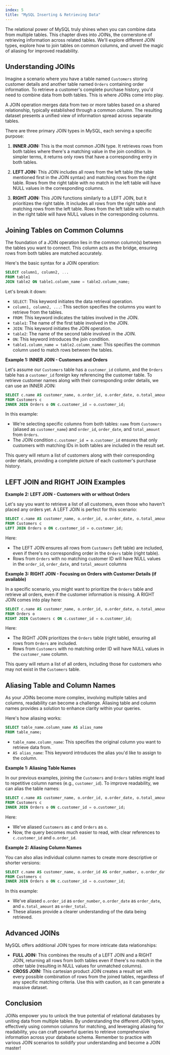 ```yaml
---
index: 5
title: "MySQL Inserting & Retrieving Data"
---
```


The relational power of MySQL truly shines when you can combine data from multiple tables. This chapter dives into JOINs, the cornerstone of retrieving information across related tables. We'll explore different JOIN types, explore how to join tables on common columns, and unveil the magic of aliasing for improved readability.

## Understanding JOINs

Imagine a scenario where you have a table named `Customers` storing customer details and another table named `Orders` containing order information. To retrieve a customer's complete purchase history, you'd need to combine data from both tables. This is where JOINs come into play.

A JOIN operation merges data from two or more tables based on a shared relationship, typically established through a common column. The resulting dataset presents a unified view of information spread across separate tables.

There are three primary JOIN types in MySQL, each serving a specific purpose:

1. **INNER JOIN:** This is the most common JOIN type. It retrieves rows from both tables where there's a matching value in the join condition. In simpler terms, it returns only rows that have a corresponding entry in both tables.

2. **LEFT JOIN:** This JOIN includes all rows from the left table (the table mentioned first in the JOIN syntax) and matching rows from the right table. Rows from the right table with no match in the left table will have NULL values in the corresponding columns.

3. **RIGHT JOIN:** This JOIN functions similarly to a LEFT JOIN, but it prioritizes the right table. It includes all rows from the right table and matching rows from the left table. Rows from the left table with no match in the right table will have NULL values in the corresponding columns.

## Joining Tables on Common Columns

The foundation of a JOIN operation lies in the common column(s) between the tables you want to connect. This column acts as the bridge, ensuring rows from both tables are matched accurately.

Here's the basic syntax for a JOIN operation:

```sql
SELECT column1, column2, ...
FROM table1
JOIN table2 ON table1.column_name = table2.column_name;
```

Let's break it down:

- `SELECT`: This keyword initiates the data retrieval operation.
- `column1, column2, ...`: This section specifies the columns you want to retrieve from the tables.
- `FROM`: This keyword indicates the tables involved in the JOIN.
- `table1`: The name of the first table involved in the JOIN.
- `JOIN`: This keyword initiates the JOIN operation.
- `table2`: The name of the second table involved in the JOIN.
- `ON`: This keyword introduces the join condition.
- `table1.column_name = table2.column_name`: This specifies the common column used to match rows between the tables.

**Example 1: INNER JOIN - Customers and Orders**

Let's assume our `Customers` table has a `customer_id` column, and the `Orders` table has a `customer_id` foreign key referencing the customer table. To retrieve customer names along with their corresponding order details, we can use an INNER JOIN:

```sql
SELECT c.name AS customer_name, o.order_id, o.order_date, o.total_amount
FROM Customers c
INNER JOIN Orders o ON c.customer_id = o.customer_id;
```

In this example:

- We're selecting specific columns from both tables: `name` from `Customers` (aliased as `customer_name`) and `order_id`, `order_date`, and `total_amount` from `Orders`.
- The JOIN condition `c.customer_id = o.customer_id` ensures that only customers with matching IDs in both tables are included in the result set.

This query will return a list of customers along with their corresponding order details, providing a complete picture of each customer's purchase history.

## LEFT JOIN and RIGHT JOIN Examples

**Example 2: LEFT JOIN - Customers with or without Orders**

Let's say you want to retrieve a list of all customers, even those who haven't placed any orders yet. A LEFT JOIN is perfect for this scenario:

```sql
SELECT c.name AS customer_name, o.order_id, o.order_date, o.total_amount
FROM Customers c
LEFT JOIN Orders o ON c.customer_id = o.customer_id;
```

Here:

- The LEFT JOIN ensures all rows from `Customers` (left table) are included, even if there's no corresponding order in the `Orders` table (right table).
- Rows from `Orders` with no matching customer ID will have NULL values in the `order_id`, `order_date`, and `total_amount` columns

**Example 3: RIGHT JOIN - Focusing on Orders with Customer Details (if available)**

In a specific scenario, you might want to prioritize the `Orders` table and retrieve all orders, even if the customer information is missing. A RIGHT JOIN comes into play here:

```sql
SELECT c.name AS customer_name, o.order_id, o.order_date, o.total_amount
FROM Orders o
RIGHT JOIN Customers c ON c.customer_id = o.customer_id;
```

Here:

- The RIGHT JOIN prioritizes the `Orders` table (right table), ensuring all rows from `Orders` are included.
- Rows from `Customers` with no matching order ID will have NULL values in the `customer_name` column.

This query will return a list of all orders, including those for customers who may not exist in the `Customers` table.

## Aliasing Table and Column Names

As your JOINs become more complex, involving multiple tables and columns, readability can become a challenge. Aliasing table and column names provides a solution to enhance clarity within your queries.

Here's how aliasing works:

```sql
SELECT table_name.column_name AS alias_name
FROM table_name;
```

- `table_name.column_name`: This specifies the original column you want to retrieve data from.
- `AS alias_name`: This keyword introduces the alias you'd like to assign to the column.

**Example 1: Aliasing Table Names**

In our previous examples, joining the `Customers` and `Orders` tables might lead to repetitive column names (e.g., `customer_id`). To improve readability, we can alias the table names:

```sql
SELECT c.name AS customer_name, o.order_id, o.order_date, o.total_amount
FROM Customers c
INNER JOIN Orders o ON c.customer_id = o.customer_id;
```

Here:

- We've aliased `Customers` as `c` and `Orders` as `o`.
- Now, the query becomes much easier to read, with clear references to `c.customer_id` and `o.order_id`.

**Example 2: Aliasing Column Names**

You can also alias individual column names to create more descriptive or shorter versions:

```sql
SELECT c.name AS customer_name, o.order_id AS order_number, o.order_date, o.total_amount AS order_total
FROM Customers c
INNER JOIN Orders o ON c.customer_id = o.customer_id;
```

In this example:

- We've aliased `o.order_id` as `order_number`, `o.order_date` as `order_date`, and `o.total_amount` as `order_total`.
- These aliases provide a clearer understanding of the data being retrieved.

## Advanced JOINs

MySQL offers additional JOIN types for more intricate data relationships:

- **FULL JOIN:** This combines the results of a LEFT JOIN and a RIGHT JOIN, returning all rows from both tables even if there's no match in the other table (resulting in NULL values for unmatched columns).
- **CROSS JOIN:** This cartesian product JOIN creates a result set with every possible combination of rows from the joined tables, regardless of any specific matching criteria. Use this with caution, as it can generate a massive dataset.

## Conclusion

JOINs empower you to unlock the true potential of relational databases by uniting data from multiple tables. By understanding the different JOIN types, effectively using common columns for matching, and leveraging aliasing for readability, you can craft powerful queries to retrieve comprehensive information across your database schema. Remember to practice with various JOIN scenarios to solidify your understanding and become a JOIN master!

